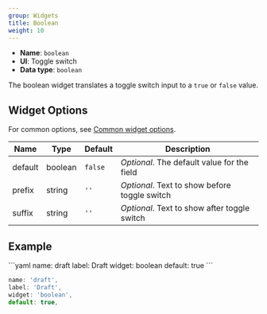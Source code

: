 ```yaml
---
group: Widgets
title: Boolean
weight: 10
---
```


- **Name**: `boolean`
- **UI**: Toggle switch
- **Data type**: `boolean`

The boolean widget translates a toggle switch input to a `true` or `false` value.

## Widget Options

For common options, see [Common widget options](/docs/widgets#common-widget-options).

| Name    | Type    | Default | Description                                   |
| ------- | ------- | ------- | --------------------------------------------- |
| default | boolean | `false` | _Optional_. The default value for the field   |
| prefix  | string  | `''`    | _Optional_. Text to show before toggle switch |
| suffix  | string  | `''`    | _Optional_. Text to show after toggle switch  |

## Example

<CodeTabs>
```yaml
name: draft
label: Draft
widget: boolean
default: true
```

```js
name: 'draft',
label: 'Draft',
widget: 'boolean',
default: true,
```

</CodeTabs>
